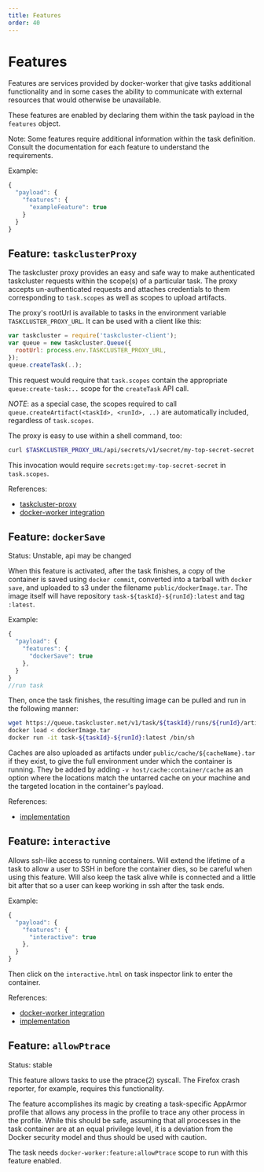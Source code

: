 ```yaml
---
title: Features
order: 40
---
```


# Features

Features are services provided by docker-worker that give tasks additional
functionality and in some cases the ability to communicate with external
resources that would otherwise be unavailable.

These features are enabled by declaring them within the task payload in the
`features` object.

Note: Some features require additional information within the task definition.
Consult the documentation for each feature to understand the requirements.

Example:

```js
{
  "payload": {
    "features": {
      "exampleFeature": true
    }
  }
}
```

## Feature: `taskclusterProxy`

The taskcluster proxy provides an easy and safe way to make authenticated
taskcluster requests within the scope(s) of a particular task.  The proxy
accepts un-authenticated requests and attaches credentials to them
corresponding to `task.scopes` as well as scopes to upload artifacts.

The proxy's rootUrl is available to tasks in the environment variable
`TASKCLUSTER_PROXY_URL`.  It can be used with a client like this:

```js
var taskcluster = require('taskcluster-client');
var queue = new taskcluster.Queue({
  rootUrl: process.env.TASKCLUSTER_PROXY_URL,
});
queue.createTask(..);
```

This request would require that `task.scopes` contain the appropriate
`queue:create-task:..` scope for the `createTask` API call.

*NOTE*: as a special case, the scopes required to call
`queue.createArtifact(<taskId>, <runId>, ..)` are automatically included,
regardless of `task.scopes`.

The proxy is easy to use within a shell command, too:

```sh
curl $TASKCLUSTER_PROXY_URL/api/secrets/v1/secret/my-top-secret-secret
```

This invocation would require `secrets:get:my-top-secret-secret` in `task.scopes`.

References:

* [taskcluster-proxy](https://github.com/taskcluster/taskcluster/tree/main/tools/taskcluster-proxy)
* [docker-worker integration](https://github.com/taskcluster/taskcluster/blob/main/workers/docker-worker/src/lib/features/taskcluster_proxy.js)

## Feature: `dockerSave`

Status: Unstable, api may be changed

When this feature is activated, after the task finishes, a copy of the container is saved using `docker commit`, converted into a tarball with `docker save`, and uploaded to s3 under the filename `public/dockerImage.tar`. The image itself will have repository `task-${taskId}-${runId}:latest` and tag `:latest`.

Example:

```js
{
  "payload": {
    "features": {
      "dockerSave": true
    },
  }
}
//run task
```

Then, once the task finishes, the resulting image can be pulled and run in the following manner:

```bash
wget https://queue.taskcluster.net/v1/task/${taskId}/runs/${runId}/artifacts/public/dockerImage.tar
docker load < dockerImage.tar
docker run -it task-${taskId}-${runId}:latest /bin/sh
```

Caches are also uploaded as artifacts under `public/cache/${cacheName}.tar` if they exist, to give the full environment under which the container is running. They be added by adding `-v host/cache:container/cache` as an option where the locations match the untarred cache on your machine and the targeted location in the container's payload.

References:

* [implementation](https://github.com/taskcluster/taskcluster/blob/main/workers/docker-worker/src/lib/features/docker_save.js)

## Feature: `interactive`

Allows ssh-like access to running containers. Will extend the lifetime of a task to allow a user to SSH in before the container dies, so be careful when using this feature. Will also keep the task alive while is connected and a little bit after that so a user can keep working in ssh after the task ends.

Example:

```js
{
  "payload": {
    "features": {
      "interactive": true
    },
  }
}
```
Then click on the `interactive.html` on task inspector link to enter the container.

References:

* [docker-worker integration](https://github.com/taskcluster/taskcluster/blob/main/workers/docker-worker/src/lib/features/interactive.js)
* [implementation](https://github.com/taskcluster/docker-exec-websocket-server)

## Feature: `allowPtrace`

Status: stable

This feature allows tasks to use the ptrace(2) syscall.
The Firefox crash reporter, for example, requires this functionality.

The feature accomplishes its magic by creating a task-specific AppArmor profile that allows any process in the profile to trace any other process in the profile.
While this should be safe, assuming that all processes in the task container are at an equal privilege level, it is a deviation from the Docker security model and thus should be used with caution.

The task needs `docker-worker:feature:allowPtrace` scope to run with this feature enabled.


